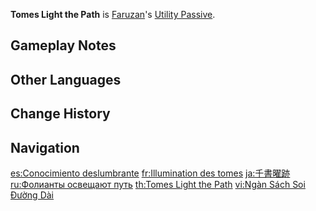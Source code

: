 {{Talent Infobox
|image         = Talent Tomes Light the Path.png
|character     = Faruzan
|type          = Utility Passive
|info          = Gains 25% more rewards when dispatched on a [[Sumeru]] [[Expedition]] for 20 hours.
|utility1      = Expedition
|utility2      = 20 Hour Sumeru Expedition Reward
}}
{{Description|"Researching mechanisms and solving puzzles is a hands-on process, and one which has taken Faruzan all across Sumeru."|2=[[Dainsleif]] in [https://youtu.be/N03wJ5BRwcw Collected Miscellany - "Faruzan: Legacy of Knowledge"]}}
'''Tomes Light the Path''' is [[Faruzan]]'s [[Utility Passive]].

==Gameplay Notes==
{{Talents by Category List|20 Hour Sumeru Expedition Reward Talents|header=identical|nottitle=Tomes Light the Path}}

==Other Languages==
{{Other Languages
|en      = Tomes Light the Path
|zhs     = 千书曜迹
|zhs_rm  = Qiānshū Yàojì
|zht     = 千書曜跡
|zht_rm  = Qiānshū Yàojī
|zh_tl   = Thousand Books That Illuminate the Path
|ja      = 千書曜跡
|ja_rm   = Sensho Youseki{{Assumed}}
|ja_tl   = Thousand Books That Illuminate the Path
|ko      = 길을 비추는 책
|ko_tl   = Book that Illuminates the Path
|es      = Conocimiento deslumbrante
|es_tl   = Dazzling Knowledge
|fr      = Illumination des tomes
|fr_tl   = Enlightenment of Tomes
|ru      = Фолианты освещают путь
|ru_tl   = Tomes Light the Path
|th      = Tomes Light the Path
|vi      = Ngàn Sách Soi Đường Dài
|vi_tl   = 
|de      = Den Weg erhellende Wälzer
|de_tl   = The Path-Illuminating Tomes
|id      = Tomes Light the Path
|pt      = Vestígios de Conhecimento
|pt_tl   = Traces of Knowledge
|tr      = Kitaplar Doğru Yolu Gösterir
|tr_tl   = The Tomes Show The Right Way
|it      = I tomi illuminano la via
|it_tl   = The Tomes Light the Way
}}

==Change History==
{{Change History|3.3}}

==Navigation==
{{Talent Navbox|Faruzan}}

[[es:Conocimiento deslumbrante]]
[[fr:Illumination des tomes]]
[[ja:千書曜跡]]
[[ru:Фолианты освещают путь]]
[[th:Tomes Light the Path]]
[[vi:Ngàn Sách Soi Đường Dài]]
